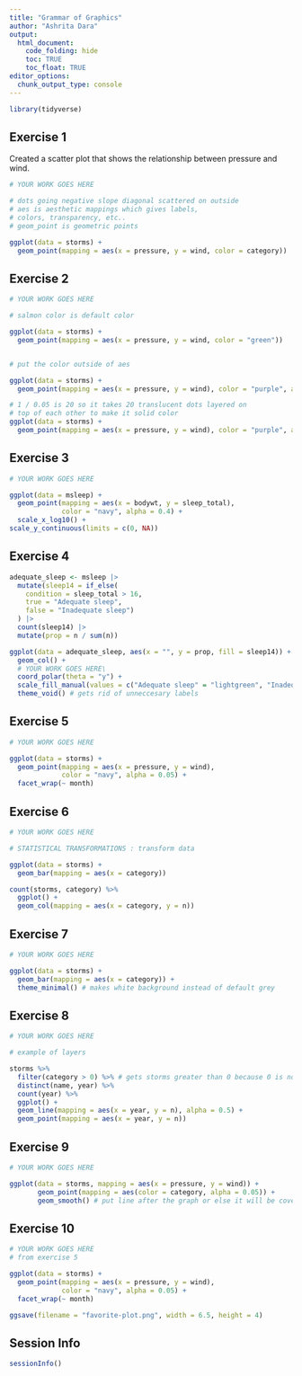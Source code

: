 ---
title: "Grammar of Graphics"
author: "Ashrita Dara"
output:
  html_document:
    code_folding: hide
    toc: TRUE
    toc_float: TRUE
editor_options:
  chunk_output_type: console
---

```{r}
library(tidyverse)

```

## Exercise 1

Created a scatter plot that shows the relationship between pressure and wind.

```{r}
# YOUR WORK GOES HERE

# dots going negative slope diagonal scattered on outside
# aes is aesthetic mappings which gives labels,
# colors, transparency, etc..
# geom_point is geometric points

ggplot(data = storms) +
  geom_point(mapping = aes(x = pressure, y = wind, color = category))

```

## Exercise 2

```{r}
# YOUR WORK GOES HERE

# salmon color is default color

ggplot(data = storms) +
  geom_point(mapping = aes(x = pressure, y = wind, color = "green"))


# put the color outside of aes

ggplot(data = storms) +
  geom_point(mapping = aes(x = pressure, y = wind), color = "purple", alpha = 0.05)

# 1 / 0.05 is 20 so it takes 20 translucent dots layered on 
# top of each other to make it solid color
ggplot(data = storms) +
  geom_point(mapping = aes(x = pressure, y = wind), color = "purple", alpha = 0.05)


```

## Exercise 3

```{r}
# YOUR WORK GOES HERE

ggplot(data = msleep) +
  geom_point(mapping = aes(x = bodywt, y = sleep_total), 
             color = "navy", alpha = 0.4) +
  scale_x_log10() +
scale_y_continuous(limits = c(0, NA))

```

## Exercise 4

```{r}
adequate_sleep <- msleep |>
  mutate(sleep14 = if_else(
    condition = sleep_total > 16, 
    true = "Adequate sleep", 
    false = "Inadequate sleep")
  ) |>
  count(sleep14) |>
  mutate(prop = n / sum(n))

ggplot(data = adequate_sleep, aes(x = "", y = prop, fill = sleep14)) +
  geom_col() + 
  # YOUR WORK GOES HERE\
  coord_polar(theta = "y") +
  scale_fill_manual(values = c("Adequate sleep" = "lightgreen", "Inadequate sleep" = "salmon")) +
  theme_void() # gets rid of unneccesary labels


```

## Exercise 5

```{r}
# YOUR WORK GOES HERE

ggplot(data = storms) +
  geom_point(mapping = aes(x = pressure, y = wind), 
             color = "navy", alpha = 0.05) +
  facet_wrap(~ month)

```

## Exercise 6

```{r}
# YOUR WORK GOES HERE

# STATISTICAL TRANSFORMATIONS : transform data

ggplot(data = storms) +
  geom_bar(mapping = aes(x = category))

count(storms, category) %>%
  ggplot() +
  geom_col(mapping = aes(x = category, y = n))

```

## Exercise 7

```{r}
# YOUR WORK GOES HERE

ggplot(data = storms) +
  geom_bar(mapping = aes(x = category)) +
  theme_minimal() # makes white background instead of default grey

```

## Exercise 8

```{r}
# YOUR WORK GOES HERE

# example of layers

storms %>%
  filter(category > 0) %>% # gets storms greater than 0 because 0 is not a storm
  distinct(name, year) %>%
  count(year) %>%
  ggplot() +
  geom_line(mapping = aes(x = year, y = n), alpha = 0.5) +
  geom_point(mapping = aes(x = year, y = n))

```

## Exercise 9

```{r}
# YOUR WORK GOES HERE

ggplot(data = storms, mapping = aes(x = pressure, y = wind)) +
       geom_point(mapping = aes(color = category, alpha = 0.05)) +
       geom_smooth() # put line after the graph or else it will be covered

```

## Exercise 10

```{r}
# YOUR WORK GOES HERE
# from exercise 5

ggplot(data = storms) +
  geom_point(mapping = aes(x = pressure, y = wind), 
             color = "navy", alpha = 0.05) +
  facet_wrap(~ month)

ggsave(filename = "favorite-plot.png", width = 6.5, height = 4)


```

## Session Info

```{r}
sessionInfo()
```
